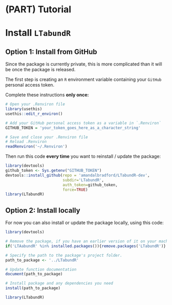 # (PART) Tutorial {-}

# Install `LTabundR`  {#install}


## Option 1: Install from GitHub {-}  

Since the package is currently private, this is more complicated than it will be once the package is released. 

The first step is creating an `R` environment variable containing your `GitHub` personal access token.  

Complete these instructions **only once:**  

```r
# Open your .Renviron file
library(usethis)
usethis::edit_r_environ()

# Add your GitHub personal access token as a variable in `.Renviron`
GITHUB_TOKEN = 'your_token_goes_here_as_a_character_string'

# Save and close your .Renviron file
# Reload .Renviron
readRenviron('~/.Renviron')
```

Then run this code **every time** you want to reinstall / update the package:  

```r
library(devtools)
github_token <- Sys.getenv("GITHUB_TOKEN")
devtools::install_github(repo = 'amandalbradford/LTabundR-dev',
                         subdir='LTabundR',
                         auth_token=github_token,
                         force=TRUE)
library(LTabundR)
```



## Option 2: Install locally {-}  

For now you can also install or update the package locally, using this code:  

```r
library(devtools) 

# Remove the package, if you have an earlier version of it on your machine
if('LTAabundR' %in% installed.packages()){remove.packages('LTabundR')} 

# Specify the path to the package's project folder.
path_to_package <- '../LTabundR'

# Update function documentation
document(path_to_package) 

# Install package and any dependencies you need
install(path_to_package) 

library(LTabundR)
```




